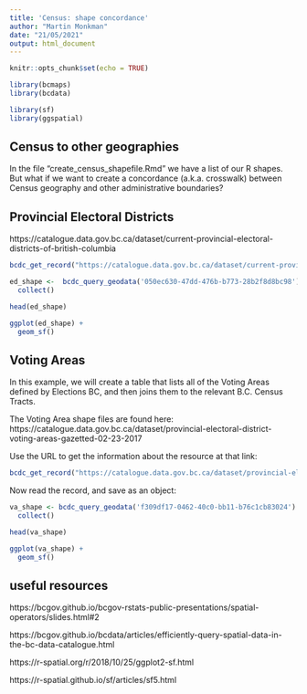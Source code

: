 ```yaml
---
title: 'Census: shape concordance'
author: "Martin Monkman"
date: "21/05/2021"
output: html_document
---
```


```r
knitr::opts_chunk$set(echo = TRUE)

library(bcmaps)
library(bcdata)

library(sf)
library(ggspatial)
```

## Census to other geographies

In the file "create_census_shapefile.Rmd" we have a list of our R shapes. But what if we want to create a concordance (a.k.a. crosswalk) between Census geography and other administrative boundaries?


## Provincial Electoral Districts

https://catalogue.data.gov.bc.ca/dataset/current-provincial-electoral-districts-of-british-columbia

```r
bcdc_get_record("https://catalogue.data.gov.bc.ca/dataset/current-provincial-electoral-districts-of-british-columbia")
```


```r
ed_shape <-  bcdc_query_geodata('050ec630-47dd-476b-b773-28b2f8d8bc98') %>% 
  collect()

head(ed_shape)

```


```r
ggplot(ed_shape) +
  geom_sf()
```



## Voting Areas

In this example, we will create a table that lists all of the Voting Areas defined by Elections BC, and then joins them to the relevant B.C. Census Tracts.

The Voting Area shape files are found here:
https://catalogue.data.gov.bc.ca/dataset/provincial-electoral-district-voting-areas-gazetted-02-23-2017 

Use the URL to get the information about the resource at that link:

```r

bcdc_get_record("https://catalogue.data.gov.bc.ca/dataset/provincial-electoral-district-voting-areas-gazetted-02-23-2017")

```

Now read the record, and save as an object:

```r

va_shape <- bcdc_query_geodata('f309df17-0462-40c0-bb11-b76c1cb83024') %>% 
  collect()

head(va_shape)

```


```r
ggplot(va_shape) +
  geom_sf()
```







## useful resources

https://bcgov.github.io/bcgov-rstats-public-presentations/spatial-operators/slides.html#2

https://bcgov.github.io/bcdata/articles/efficiently-query-spatial-data-in-the-bc-data-catalogue.html

https://r-spatial.org/r/2018/10/25/ggplot2-sf.html

https://r-spatial.github.io/sf/articles/sf5.html
